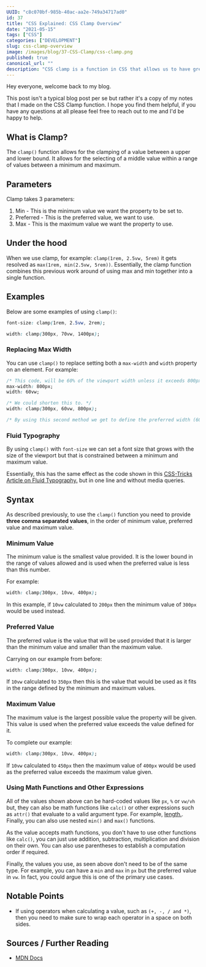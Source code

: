 ```yaml
---
UUID: "c8c070bf-985b-40ac-aa2e-749a34717ad0"
id: 37
title: "CSS Explained: CSS Clamp Overview"
date: "2021-05-15"
tags: ["CSS"]
categories: ["DEVELOPMENT"]
slug: css-clamp-overview
image: /images/blog/37-CSS-Clamp/css-clamp.png
published: true
canonical_url: ""
description: "CSS clamp is a function in CSS that allows us to have greater dynamic control over the values we use in our styles, here's what you need to know about it."
---
```


Hey everyone, welcome back to my blog.

This post isn't a typical blog post per se but rather it's a copy of my notes that I made on the CSS Clamp function. I hope you find them helpful, if you have any questions at all please feel free to reach out to me and I'd be happy to help.

## What is Clamp?

The `clamp()` function allows for the clamping of a value between a upper and lower bound. It allows for the selecting of a middle value within a range of values between a minimum and maximum.

## Parameters

Clamp takes 3 parameters:

1. Min - This is the minimum value we want the property to be set to.
2. Preferred - This is the preferred value, we want to use.
3. Max - This is the maximum value we want the property to use.

## Under the hood

When we use clamp, for example: `clamp(1rem, 2.5vw, 5rem)` it gets resolved as `max(1rem, min(2.5vw, 5rem))`. Essentially, the clamp function combines this previous work around of using max and min together into a single function.

## Examples

Below are some examples of using `clamp()`:

```CSS
font-size: clamp(1rem, 2.5vw, 2rem);

width: clamp(300px, 70vw, 1400px);
```

### Replacing Max Width

You can use `clamp()` to replace setting both a `max-width` and `width` property on an element. For example:

```css
/* This code, will be 60% of the viewport width unless it exceeds 800px */
max-width: 800px;
width: 60vw;

/* We could shorten this to. */
width: clamp(300px, 60vw, 800px);

/* By using this second method we get to define the preferred width (60vw) but also get to define a min and max width. All in one line! */
```

### Fluid Typography

By using `clamp()` with `font-size` we can set a font size that grows with the size of the viewport but that is constrained between a minimum and maximum value.

Essentially, this has the same effect as the code shown in this [CSS-Tricks Article on Fluid Typography.](https://css-tricks.com/snippets/css/fluid-typography/) but in one line and without media queries.

## Syntax

As described previously, to use the `clamp()` function you need to provide **three comma separated values**, in the order of minimum value, preferred value and maximum value.

### Minimum Value

The minimum value is the smallest value provided. It is the lower bound in the range of values allowed and is used when the preferred value is less than this number.

For example:

```css
width: clamp(300px, 10vw, 400px);
```

In this example, if `10vw` calculated to `200px` then the minimum value of `300px` would be used instead.

### Preferred Value

The preferred value is the value that will be used provided that it is larger than the minimum value and smaller than the maximum value.

Carrying on our example from before:

```css
width: clamp(300px, 10vw, 400px);
```

If `10vw` calculated to `350px` then this is the value that would be used as it fits in the range defined by the minimum and maximum values.

### Maximum Value

The maximum value is the largest possible value the property will be given. This value is used when the preferred value exceeds the value defined for it.

To complete our example:

```css
width: clamp(300px, 10vw, 400px);
```

If `10vw` calculated to `450px` then the maximum value of `400px` would be used as the preferred value exceeds the maximum value given.

### Using Math Functions and Other Expressions

All of the values shown above can be hard-coded values like `px`, `%` or `vw/vh` but, they can also be math functions like `calc()` or other expressions such as `attr()` that evaluate to a valid argument type. For example, [length.](https://developer.mozilla.org/en-US/docs/Web/CSS/length). Finally, you can also use nested `min()` and `max()` functions.

As the value accepts math functions, you don't have to use other functions like `calc()`, you can just use addition, subtraction, multiplication and division on their own. You can also use parentheses to establish a computation order if required.

Finally, the values you use, as seen above don't need to be of the same type. For example, you can have a `min` and `max` in `px` but the preferred value in `vw`. In fact, you could argue this is one of the primary use cases.

## Notable Points

- If using operators when calculating a value, such as `(+, -, / and *)`, then you need to make sure to wrap each operator in a space on both sides.

## Sources / Further Reading

- [MDN Docs](<https://developer.mozilla.org/en-US/docs/Web/CSS/clamp()>)
